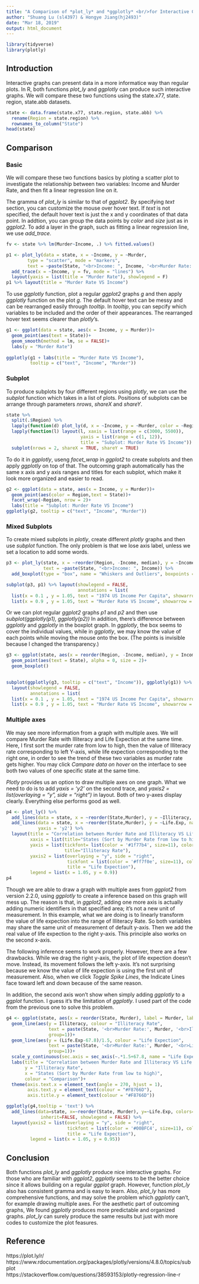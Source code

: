 ```yaml
---
title: "A Comparison of *plot_ly* and *ggplotly* <br/>for Interactive Graphs in R"
author: "Shuang Lu (sl4397) & Hongye Jiang(hj2493)"
date: "Mar 18, 2019"
output: html_document
---
```


```r
library(tidyverse)
library(plotly)
```

## Introduction

Interactive graphs can present data in a more informatice way than regular plots. In R, both functions *plot_ly* and *ggplotly* can produce such interactive graphs. We will compare these two functions using the state.x77, state. region, state.abb datasets.

```r
state <- data.frame(state.x77, state.region, state.abb) %>% 
  rename(Region = state.region) %>% 
  rownames_to_column("State")
head(state)
```

## Comparison

### Basic

We will compare these two functions basics by ploting a scatter plot to investigate the relationship between two variables: Income and Murder Rate, and then fit a linear regression line on it.

The gramma of *plot_ly* is similar to that of *ggplot2*. By specifying *text* section, you can customize the mouse over hover text. If *text* is not specified, the default hover text is just the x and y coordinates of that data point. In addtion, you can group the data points by *color* and *size* just as in *ggplot2*. To add a layer in the graph, such as fitting a linear regression line, we use *add_trace*.

```r
fv <- state %>% lm(Murder~Income, .) %>% fitted.values()

p1 <- plot_ly(data = state, x = ~Income, y = ~Murder,
        type = "scatter", mode = "markers",
        text = ~paste(State, "<br>Income: ", Income, '<br>Murder Rate:', Murder)) %>% 
  add_trace(x = ~Income, y = fv, mode = "lines") %>%
  layout(yaxis = list(title = "Murder Rate"), showlegend = F)
p1 %>% layout(title = "Murder Rate VS Income")
```

To use *ggplotly* function, plot a regular *ggplot2* graphs *g* and then apply *ggplotly* function on the plot *g*. The default hover text can be messy and can be rearranged easily through *tooltip*. In *tooltip*, you can sepcify which variables to be included and the order of their appearances. The rearranged hover text seems clearer than *plotly*'s.

```r
g1 <- ggplot(data = state, aes(x = Income, y = Murder))+
  geom_point(aes(text = State))+
  geom_smooth(method = lm, se = FALSE)+
  labs(y = "Murder Rate")
  
ggplotly(g1 + labs(title = "Murder Rate VS Income"), 
         tooltip = c("text", "Income", "Murder"))
```



### Subplot

To produce subplots by four different regions using *plotly*, we can use the *subplot* function which takes in a list of plots. Positions of subplots can be arrange through parameters *nrows*, *shareX* and *shareY*.

```r
state %>%
  split(.$Region) %>%
  lapply(function(d) plot_ly(d, x = ~Income, y = ~Murder, color = ~Region)) %>%
  lapply(function(l) layout(l, xaxis = list(range = c(3000, 5500)), 
                            yaxis = list(range = c(1, 12)),
                            title = "Subplot: Murder Rate VS Income")) %>% 
  subplot(nrows = 2, shareX = TRUE, shareY = TRUE) 
```

To do it in *ggplotly*, useng *facet_wrap* in *ggplot2* to create subplots and then apply *ggplotly* on top
of that. The outcoming graph automatically has the same x axis and y axis ranges and titles for each subplot, which make it look more organized and easier to read.

```r
g2 <- ggplot(data = state, aes(x = Income, y = Murder))+
  geom_point(aes(color = Region,text = State))+
  facet_wrap(~Region, nrow = 2)+
  labs(title = "Subplot: Murder Rate VS Income")
ggplotly(g2, tooltip = c("text", "Income", "Murder"))
```


### Mixed Subplots

To create mixed subplots in *plotly*, create different *plotly* graphs and then use *subplot* function. The only problem is that we lose axis label, unless we set a location to add some words. 

```r
p3 <- plot_ly(state, x = ~reorder(Region, -Income, median), y = ~Income, 
              text = ~paste(State, "<br>Income: ", Income)) %>%
  add_boxplot(type = "box", name = "Whiskers and Outliers", boxpoints = 'outliers', showlegend = FALSE)

subplot(p3, p1) %>% layout(showlegend = FALSE,
                           annotations = list(
  list(x = 0.1 , y = 1.05, text = "1974 US Income Per Capita", showarrow = F, xref='paper', yref='paper'),
  list(x = 0.9 , y = 1.05, text = "Murder Rate VS Income", showarrow = F, xref='paper', yref='paper')))
```

Or we can plot regular *ggplot2* graphs *p1* and *p2* and then use *subplot(ggplotly(p1), ggplotly(p2))*
In addition, there's difference between *ggplotly* and *ggplotly* in the boxplot graph. In *ggplotly*, the box seems to cover the individual values, while in *ggplotly*, we may know the value of each points while moving the mouse onto the box. (The points is invisible because I changed the transparency.)

```r
g3 <- ggplot(state, aes(x = reorder(Region, -Income, median), y = Income))+
  geom_point(aes(text = State), alpha = 0, size = 2)+
  geom_boxplot()
  

subplot(ggplotly(g3, tooltip = c("text", "Income")), ggplotly(g1)) %>% 
  layout(showlegend = FALSE,
         annotations = list(
  list(x = 0.1 , y = 1.05, text = "1974 US Income Per Capita", showarrow = F, xref='paper', yref='paper'),
  list(x = 0.9 , y = 1.05, text = "Murder Rate VS Income", showarrow = F, xref='paper', yref='paper')))
```

### Multiple axes

We may see more information from a graph with multiple axes. We will compare Murder Rate with Illiteracy and Life Expection at the same time. Here, I first sort the murder rate from low to high, then the value of Illiteracy rate corresponding to left Y-axis, while life expection corresponding to the right one, in order to see the trend of these two variables as murder rate gets higher. You may click *Campare data on hover* on the interface to see both two values of one specific state at the same time. 

*Plotly* provides us an option to draw multiple axes on one graph. What we need to do is to add *yaxis = 'y2'* on the second trace, and *yaxis2 = list(overlaying = "y", side = "right")* in layout. Both of two y-axes display clearly. Everything else performs good as well. 
```r
p4 <- plot_ly() %>%
  add_lines(data = state, x = ~reorder(State,Murder), y = ~Illiteracy, name = "Illiteracy Rate") %>%
  add_lines(data = state, x = ~reorder(State,Murder), y = ~Life.Exp, name = "Life Expection", 
            yaxis = 'y2') %>%
  layout(title = "Correlation between Murder Rate and Illiteracy VS Life Expection", 
         xaxis = list(title="States (Sort by Murder Rate from low to high)"),
         yaxis = list(tickfont= list(color = '#1f77b4', size=11), color='#1f77b4', range=c(0,4),
                      title="Illiteracy Rate"),
         yaxis2 = list(overlaying = "y", side = "right",
                       tickfont = list(color = '#ff7f0e', size=11), color='#ff7f0e', range=c(67.8,73.8),
                       title = "Life Expection"),
         legend = list(x = 1.05, y = 0.9))
p4
```

Though we are able to draw a graph with multiple axes from *ggplot2* from version 2.2.0, using *ggplotly* to create a inference based on this graph will mess up. The reason is that, in *ggplot2*, adding one more axis is actually adding numeric identifiers in that specified area; it's not a new unit of measurement. In this example, what we are doing is to linearly transform the value of life expection into the range of Illiteracy Rate. So both variables may share the same unit of measurement of default y-axis. Then we add the real value of life expection to the right y-axis. This principle also works on the second x-axis. 

The following inference seems to work properly. However, there are a few drawbacks. While we drag the right y-axis, the plot of life expection doesn't move. Instead, its movement follows the left y-axis. It's not surprising because we know the value of life expection is using the first unit of measurement. Also, when we click *Toggle Spike Lines*, the Indicate Lines face toward left and down because of the same reason. 

In addition, the second axis won't show when simply adding *ggplotly* to a *ggplot* function. I guess it's the limitation of *ggplotly*. I used part of the code from the previous one to solve this problem. 
```r
g4 <- ggplot(state, aes(x = reorder(State, Murder), label = Murder, label1 = Illiteracy, label2 = Life.Exp))+ 
  geom_line(aes(y = Illiteracy, colour = "Illiteracy Rate", 
                text = paste(State, '<br>Murder Rate:', Murder, '<br>Illiteracy:', Illiteracy),
                group=1))+
  geom_line(aes(y = (Life.Exp-67.8)/1.5, colour = "Life Expection",
                text = paste(State, '<br>Murder Rate:', Murder, '<br>Life.Exp:', Life.Exp), 
                group=1))+ 
  scale_y_continuous(sec.axis = sec_axis(~.*1.5+67.8, name = "Life Expection"))+ 
  labs(title = "Correlation between Murder Rate and Illiteracy VS Life Expection",
       y = "Illiteracy Rate",
       x = "States (Sort by Murder Rate from low to high)",
       colour = "Comparison")+
  theme(axis.text.x = element_text(angle = 270, hjust = 1),
        axis.text.y = element_text(colour = "#F8766D"),
        axis.title.y = element_text(colour = "#F8766D"))

ggplotly(g4,tooltip = 'text') %>%
  add_lines(data=state, x=~reorder(State, Murder), y=~Life.Exp, colors=NULL, yaxis="y2", 
             inherit=FALSE, showlegend = FALSE) %>%
  layout(yaxis2 = list(overlaying = "y", side = "right",
                       tickfont = list(color = '#00BFC4', size=11), color = '#00BFC4',
                       title = "Life Expection"),
         legend = list(x = 1.05, y = 0.95))
```


## Conclusion

Both functions *plot_ly* and *ggplotly* produce nice interactive graphs. For those who are familiar with *ggplot2*, *ggplotly* seems to be the better choice since it allows building on a regular *ggplot* graph. However, function *plot_ly* also has consistent gramma and is easy to learn. Also, *plot_ly* has more comprehensive functions, and may solve the problem which *ggplotly* can't, for example drawing multiple axes. For the aesthetic part of outcoming graphs, We found *ggplotly* produces more predictable and organized graphs. *plot_ly* can surely produce the same results but just with more codes to customize the plot feasures.



## Reference

https://plot.ly/r/<br/>
https://www.rdocumentation.org/packages/plotly/versions/4.8.0/topics/subplot<br/>
https://stackoverflow.com/questions/38593153/plotly-regression-line-r


